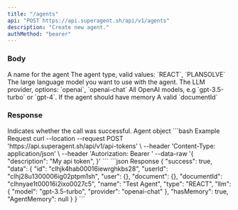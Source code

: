 ```yaml
---
title: "/agents"
api: "POST https://api.superagent.sh/api/v1/agents"
description: "Create new agent."
authMethod: "bearer"
---
```


### Body

<ParamField body="name" type="string">
  A name for the agent
</ParamField>
<ParamField body="type" type="string">
  The agent type, valid values: `REACT`, `PLANSOLVE`
</ParamField>
<ParamField body="llm" type="object">
  The large language model you want to use with the agent.
  <Expandable title="llm object">
    <ResponseField name="provider" type="string">
      The LLM provider, options: `openai`, `openai-chat`
    </ResponseField>
    <ResponseField name="model" type="string">
      All OpenAI models, e.g `gpt-3.5-turbo` or `gpt-4`.
    </ResponseField>
  </Expandable>
</ParamField>

<ParamField body="hasMemory" type="boolean">
  If the agent should have memory
</ParamField>
<ParamField body="documentId" type="string">
  A valid `documentId`
</ParamField>

### Response

<ResponseField name="success" type="boolean">
  Indicates whether the call was successful.
</ResponseField>

<ResponseField name="data" type="object">
  Agent object
</ResponseField>

<RequestExample>
```bash Example Request
curl --location --request POST 'https://api.superagent.sh/api/v1/api-tokens' \
--header 'Content-Type: application/json' \
--header 'Autorization: Bearer <token>'
--data-raw '{
    "description": "My api token",
}'
```
</RequestExample>

<ResponseExample>
```json Response
{
  "success": true,
  "data": {
      "id": "clhjk4hab00016iewrghkbs28",
      "userId": "clhj28u1300006ig02ptpm1sh",
      "user": {},
      "document": {},
      "documentId": "clhnyae1t00016i2ixo0027c5",
      "name": "Test Agent",
      "type": "REACT",
      "llm": {
          "model": "gpt-3.5-turbo",
          "provider": "openai-chat"
      },
      "hasMemory": true,
      "AgentMemory": null
    }
}
```
</ResponseExample>
